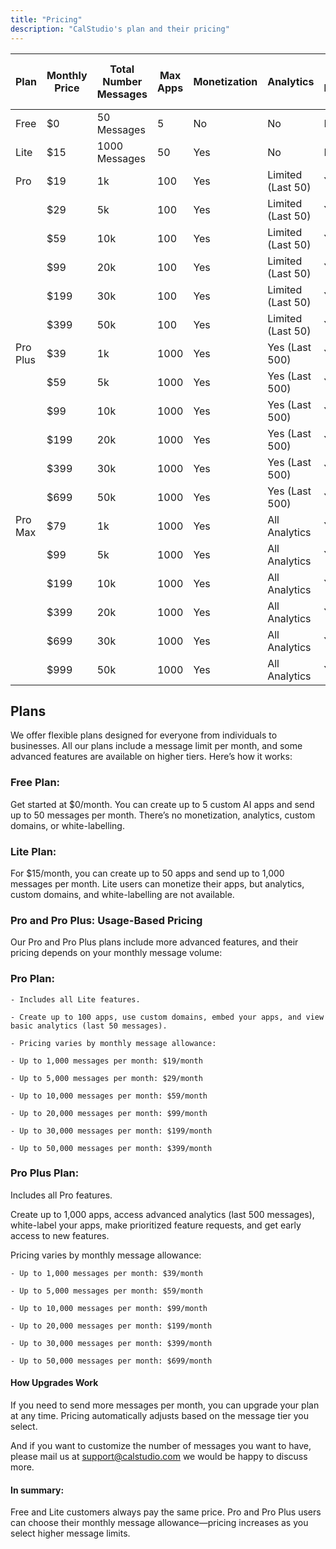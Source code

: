```yaml
---
title: "Pricing"
description: "CalStudio's plan and their pricing"
---
```


| Plan     | Monthly Price | Total Number Messages | Max Apps | Monetization | Analytics         | Custom Domains/Embed | White-labelling | Early Access / Priority | Dedicated Server |
| -------- | ------------- | --------------------- | -------- | ------------ | ----------------- | -------------------- | --------------- | ----------------------- | ---------------- |
| Free     | $0            | 50 Messages           | 5        | No           | No                | No                   | No              | No                      | No               |
| Lite     | $15           | 1000 Messages         | 50       | Yes          | No                | No                   | No              | No                      | No               |
| Pro      | $19           | 1k                    | 100      | Yes          | Limited (Last 50) | Yes                  | No              | No                      | No               |
|          | $29           | 5k                    | 100      | Yes          | Limited (Last 50) | Yes                  | No              | No                      | No               |
|          | $59           | 10k                   | 100      | Yes          | Limited (Last 50) | Yes                  | No              | No                      | No               |
|          | $99           | 20k                   | 100      | Yes          | Limited (Last 50) | Yes                  | No              | No                      | No               |
|          | $199          | 30k                   | 100      | Yes          | Limited (Last 50) | Yes                  | No              | No                      | No               |
|          | $399          | 50k                   | 100      | Yes          | Limited (Last 50) | Yes                  | No              | No                      | No               |
| Pro Plus | $39           | 1k                    | 1000     | Yes          | Yes (Last 500)    | Yes                  | Yes             | Yes                     | No               |
|          | $59           | 5k                    | 1000     | Yes          | Yes (Last 500)    | Yes                  | Yes             | Yes                     | No               |
|          | $99           | 10k                   | 1000     | Yes          | Yes (Last 500)    | Yes                  | Yes             | Yes                     | No               |
|          | $199          | 20k                   | 1000     | Yes          | Yes (Last 500)    | Yes                  | Yes             | Yes                     | No               |
|          | $399          | 30k                   | 1000     | Yes          | Yes (Last 500)    | Yes                  | Yes             | Yes                     | No               |
|          | $699          | 50k                   | 1000     | Yes          | Yes (Last 500)    | Yes                  | Yes             | Yes                     | No               |
| Pro Max  | $79           | 1k                    | 1000     | Yes          | All Analytics     | Yes                  | Yes             | Yes                     | Yes              |
|          | $99           | 5k                    | 1000     | Yes          | All Analytics     | Yes                  | Yes             | Yes                     | Yes              |
|          | $199          | 10k                   | 1000     | Yes          | All Analytics     | Yes                  | Yes             | Yes                     | Yes              |
|          | $399          | 20k                   | 1000     | Yes          | All Analytics     | Yes                  | Yes             | Yes                     | Yes              |
|          | $699          | 30k                   | 1000     | Yes          | All Analytics     | Yes                  | Yes             | Yes                     | Yes              |
|          | $999          | 50k                   | 1000     | Yes          | All Analytics     | Yes                  | Yes             | Yes                     | Yes              |

## Plans

We offer flexible plans designed for everyone from individuals to businesses. All our plans include a message limit per month, and some advanced features are available on higher tiers. Here’s how it works:

### Free Plan:

Get started at $0/month. You can create up to 5 custom AI apps and send up to 50 messages per month. There’s no monetization, analytics, custom domains, or white-labelling.

### Lite Plan:

For $15/month, you can create up to 50 apps and send up to 1,000 messages per month. Lite users can monetize their apps, but analytics, custom domains, and white-labelling are not available.

### Pro and Pro Plus: Usage-Based Pricing

Our Pro and Pro Plus plans include more advanced features, and their pricing depends on your monthly message volume:

### Pro Plan:

    - Includes all Lite features.

    - Create up to 100 apps, use custom domains, embed your apps, and view basic analytics (last 50 messages).

    - Pricing varies by monthly message allowance:

    - Up to 1,000 messages per month: $19/month

    - Up to 5,000 messages per month: $29/month

    - Up to 10,000 messages per month: $59/month

    - Up to 20,000 messages per month: $99/month

    - Up to 30,000 messages per month: $199/month

    - Up to 50,000 messages per month: $399/month

### Pro Plus Plan:

Includes all Pro features.

Create up to 1,000 apps, access advanced analytics (last 500 messages), white-label your apps, make prioritized feature requests, and get early access to new features.

Pricing varies by monthly message allowance:

    - Up to 1,000 messages per month: $39/month

    - Up to 5,000 messages per month: $59/month

    - Up to 10,000 messages per month: $99/month

    - Up to 20,000 messages per month: $199/month

    - Up to 30,000 messages per month: $399/month

    - Up to 50,000 messages per month: $699/month

#### How Upgrades Work

If you need to send more messages per month, you can upgrade your plan at any time. Pricing automatically adjusts based on the message tier you select.

And if you want to customize the number of messages you want to have, please mail us at support@calstudio.com we would be happy to discuss more.

#### In summary:

Free and Lite customers always pay the same price. Pro and Pro Plus users can choose their monthly message allowance—pricing increases as you select higher message limits.
